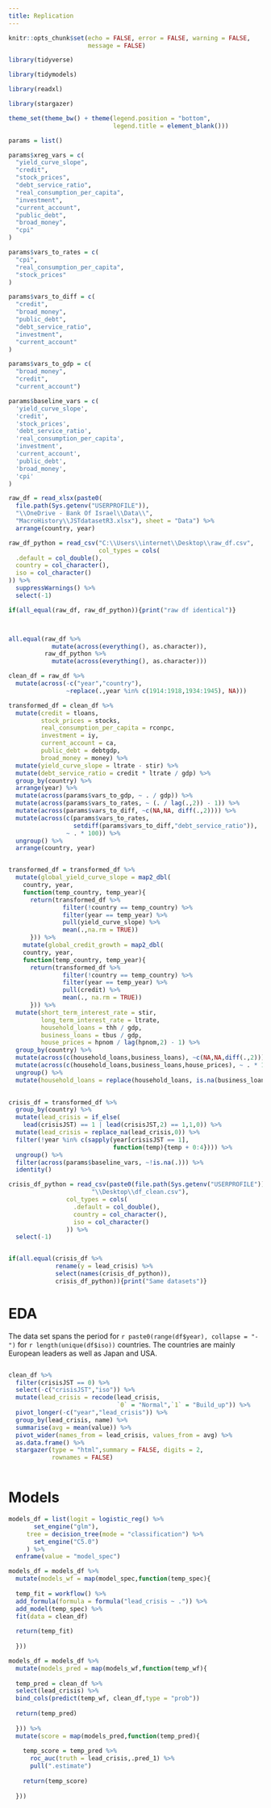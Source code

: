 ```yaml
---
title: Replication
---
```


```r

knitr::opts_chunk$set(echo = FALSE, error = FALSE, warning = FALSE,
                      message = FALSE)

```


```r

library(tidyverse)

library(tidymodels)

library(readxl)

library(stargazer)

```


```r

theme_set(theme_bw() + theme(legend.position = "bottom",
                             legend.title = element_blank()))

```


```r

params = list()

params$xreg_vars = c(
  "yield_curve_slope",
  "credit",
  "stock_prices",
  "debt_service_ratio",
  "real_consumption_per_capita",
  "investment",
  "current_account",
  "public_debt",
  "broad_money",
  "cpi"
)

params$vars_to_rates = c(
  "cpi",
  "real_consumption_per_capita",
  "stock_prices"
)

params$vars_to_diff = c(
  "credit",
  "broad_money",
  "public_debt",
  "debt_service_ratio",
  "investment",
  "current_account"
)

params$vars_to_gdp = c(
  "broad_money",
  "credit",
  "current_account")

params$baseline_vars = c(
  'yield_curve_slope',
  'credit',
  'stock_prices',
  'debt_service_ratio',
  'real_consumption_per_capita',
  'investment',
  'current_account',
  'public_debt',
  'broad_money',
  'cpi'
)


```


```r

raw_df = read_xlsx(paste0(
  file.path(Sys.getenv("USERPROFILE")),
  "\\OneDrive - Bank Of Israel\\Data\\",
  "MacroHistory\\JSTdatasetR3.xlsx"), sheet = "Data") %>% 
  arrange(country, year)

raw_df_python = read_csv("C:\\Users\\internet\\Desktop\\raw_df.csv",
                         col_types = cols(
  .default = col_double(),
  country = col_character(),
  iso = col_character()
)) %>% 
  suppressWarnings() %>% 
  select(-1)

if(all_equal(raw_df, raw_df_python)){print("raw df identical")}



all.equal(raw_df %>% 
            mutate(across(everything(), as.character)),
          raw_df_python %>% 
            mutate(across(everything(), as.character)))

```


```r

clean_df = raw_df %>% 
  mutate(across(-c("year","country"),
                ~replace(.,year %in% c(1914:1918,1934:1945), NA)))

transformed_df = clean_df %>% 
  mutate(credit = tloans,
         stock_prices = stocks,
         real_consumption_per_capita = rconpc,
         investment = iy,
         current_account = ca,
         public_debt = debtgdp,
         broad_money = money) %>% 
  mutate(yield_curve_slope = ltrate - stir) %>% 
  mutate(debt_service_ratio = credit * ltrate / gdp) %>% 
  group_by(country) %>% 
  arrange(year) %>% 
  mutate(across(params$vars_to_gdp, ~ . / gdp)) %>% 
  mutate(across(params$vars_to_rates, ~ (. / lag(.,2)) - 1)) %>% 
  mutate(across(params$vars_to_diff, ~c(NA,NA, diff(.,2)))) %>% 
  mutate(across(c(params$vars_to_rates,
                  setdiff(params$vars_to_diff,"debt_service_ratio")),
                ~ . * 100)) %>% 
  ungroup() %>% 
  arrange(country, year)


transformed_df = transformed_df %>% 
  mutate(global_yield_curve_slope = map2_dbl(
    country, year,
    function(temp_country, temp_year){
      return(transformed_df %>% 
               filter(!country == temp_country) %>% 
               filter(year == temp_year) %>% 
               pull(yield_curve_slope) %>% 
               mean(.,na.rm = TRUE))
      })) %>% 
    mutate(global_credit_growth = map2_dbl(
    country, year,
    function(temp_country, temp_year){
      return(transformed_df %>% 
               filter(!country == temp_country) %>% 
               filter(year == temp_year) %>% 
               pull(credit) %>% 
               mean(., na.rm = TRUE))
      })) %>% 
  mutate(short_term_interest_rate = stir,
         long_term_interest_rate = ltrate,
         household_loans = thh / gdp,
         business_loans = tbus / gdp,
         house_prices = hpnom / lag(hpnom,2) - 1) %>% 
  group_by(country) %>% 
  mutate(across(c(household_loans,business_loans), ~c(NA,NA,diff(.,2)))) %>% 
  mutate(across(c(household_loans,business_loans,house_prices), ~ . * 100)) %>% 
  ungroup() %>% 
  mutate(household_loans = replace(household_loans, is.na(business_loans), NA))
  

```


```r

crisis_df = transformed_df %>% 
  group_by(country) %>% 
  mutate(lead_crisis = if_else(
    lead(crisisJST) == 1 | lead(crisisJST,2) == 1,1,0)) %>% 
  mutate(lead_crisis = replace_na(lead_crisis,0)) %>%
  filter(!year %in% c(sapply(year[crisisJST == 1],
                             function(temp){temp + 0:4}))) %>%
  ungroup() %>% 
  filter(across(params$baseline_vars, ~!is.na(.))) %>% 
  identity()

crisis_df_python = read_csv(paste0(file.path(Sys.getenv("USERPROFILE")),
                       "\\Desktop\\df_clean.csv"),
                col_types = cols(
                  .default = col_double(),
                  country = col_character(),
                  iso = col_character()
                )) %>% 
  select(-1)


if(all.equal(crisis_df %>% 
             rename(y = lead_crisis) %>% 
             select(names(crisis_df_python)),
             crisis_df_python)){print("Same datasets")}


```




# EDA

The data set spans the period for `r paste0(range(df$year), collapse = "-")` for `r length(unique(df$iso))` countries. The countries are mainly European leaders as well as Japan and USA.


```r





```


```r

clean_df %>% 
  filter(crisisJST == 0) %>% 
  select(-c("crisisJST","iso")) %>% 
  mutate(lead_crisis = recode(lead_crisis,
                              `0` = "Normal",`1` = "Build_up")) %>% 
  pivot_longer(-c("year","lead_crisis")) %>% 
  group_by(lead_crisis, name) %>% 
  summarise(avg = mean(value)) %>% 
  pivot_wider(names_from = lead_crisis, values_from = avg) %>%
  as.data.frame() %>% 
  stargazer(type = "html",summary = FALSE, digits = 2,
            rownames = FALSE)
  

```











# Models

```r


models_df = list(logit = logistic_reg() %>% 
       set_engine("glm"),
     tree = decision_tree(mode = "classification") %>% 
       set_engine("C5.0")
     ) %>% 
  enframe(value = "model_spec")


```



```r

models_df = models_df %>% 
  mutate(models_wf = map(model_spec,function(temp_spec){
    
  temp_fit = workflow() %>% 
  add_formula(formula = formula("lead_crisis ~ .")) %>% 
  add_model(temp_spec) %>% 
  fit(data = clean_df)
    
  return(temp_fit)
    
  }))


```



```r

models_df = models_df %>% 
  mutate(models_pred = map(models_wf,function(temp_wf){
    
  temp_pred = clean_df %>% 
  select(lead_crisis) %>% 
  bind_cols(predict(temp_wf, clean_df,type = "prob"))
    
  return(temp_pred)
    
  })) %>% 
  mutate(score = map(models_pred,function(temp_pred){
    
    temp_score = temp_pred %>% 
      roc_auc(truth = lead_crisis,.pred_1) %>% 
      pull(".estimate")
    
    return(temp_score)
    
  }))
    


```


